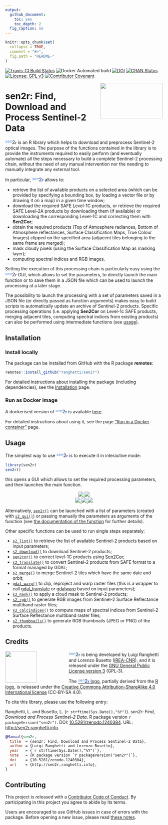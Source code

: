 ```yaml
---
output:
  github_document:
    toc: yes
    toc_depth: 2
  fig_caption: no
---
```


<!-- IMPORTANT: do NOT edit README.Rmd! Edit index.Rmd instead,       -->
<!-- and generate README.Rmd using inst/extdata/code/create_README.sh -->

```r
knitr::opts_chunk$set(
  collapse = TRUE,
  comment = "#>",
  fig.path = "README-"
)
```

[![Travis-CI Build Status](https://travis-ci.org/ranghetti/sen2r.svg?branch=master)](https://travis-ci.org/ranghetti/sen2r)
![Docker Automated build](https://img.shields.io/docker/automated/ranghetti/sen2r.svg)
[![DOI](https://zenodo.org/badge/DOI/10.5281/zenodo.1240384.svg)](https://doi.org/10.5281/zenodo.1240384)
[![CRAN Status](http://www.r-pkg.org/badges/version/sen2r)](https://cran.r-project.org/package=sen2r)
[![License: GPL v3](https://img.shields.io/badge/License-GPL%20v3-blue.svg)](http://www.gnu.org/licenses/gpl-3.0)
[![Contributor Covenant](https://img.shields.io/badge/Contributor%20Covenant-v1.4%20adopted-ff69b4.svg)](CONDUCT.md)

<img src="man/figures/sen2r_logo_200px.png" width="200" height="113" align="right" />

# sen2r: Find, Download and Process Sentinel-2 Data

<span style="color:#5793dd;vertical-align:top;font-size:90%;font-weight:normal;">sen</span><span style="color:#6a7077;vertical-align:baseline;font-size:115%;font-weight:bolder;">2</span><span style="color:#2f66d5;vertical-align:baseline;font-size:90%;font-weight:bold;">r</span>
is an R library which helps to download and preprocess Sentinel-2 optical images.
The purpose of the functions contained in the library is to provide the instruments
required to easily perform (and eventually automate) all the steps necessary
to build a complete Sentinel-2 processing chain, without the need of any manual
intervention nor the needing to manually integrate any external tool.

In particular,
<span style="color:#5793dd;vertical-align:top;font-size:90%;font-weight:normal;">sen</span><span style="color:#6a7077;vertical-align:baseline;font-size:115%;font-weight:bolder;">2</span><span style="color:#2f66d5;vertical-align:baseline;font-size:90%;font-weight:bold;">r</span>
allows to:

* retrieve the list of available products on a selected area
    (which can be provided by specifying a bounding box, by loading a vector file
    or by drawing it on a map) in a given time window;
* download the required SAFE Level-1C products, or
    retrieve the required SAFE Level-2A products by downloading them (if available)
    or downloading the corresponding Level-1C and correcting them with **Sen2Cor**;
* obtain the required products (Top of Atmosphere radiances, Bottom of Atmosphere
    reflectances, Surface Classification Maps, True Colour Images) clipped on the
    specified area (adjacent tiles belonging to the same frame are merged);
* mask cloudy pixels (using the Surface Classification Map as masking layer);
* computing spectral indices and RGB images.

Setting the execution of this processing chain is particularly easy using the
<span style="color:#5793dd;vertical-align:top;font-size:90%;font-weight:normal;">sen</span><span style="color:#6a7077;vertical-align:baseline;font-size:115%;font-weight:bolder;">2</span><span style="color:#2f66d5;vertical-align:baseline;font-size:90%;font-weight:bold;">r</span>
GUI, which allows to set the parameters, to directly launch the main function
or to save them in a JSON file which can be used to launch the processing at a later stage.

The possibility to launch the processing with a set of parameters saved in a JSON file
(or directly passed as function arguments) makes easy to build scripts to
automatically update an archive of Sentinel-2 products.
Specific processing operations (i.e. applying **Sen2Cor** on Level-1c SAFE products,
merging adjacent tiles, computing spectral indices from existing products)
can also be performed using intermediate functions (see [usage](#usage)).


## Installation

### Install locally

The package can be installed from GitHub with the R package **remotes**:
```r
remotes::install_github("ranghetti/sen2r")
```

For detailed instructions about installing the package (including dependencies),
see the [Installation](articles/installation.md) page.

### Run as Docker image

A dockerised version of <span style="color:#5793dd;vertical-align:top;font-size:90%;font-weight:normal;">sen</span><span style="color:#6a7077;vertical-align:baseline;font-size:115%;font-weight:bolder;">2</span><span style="color:#2f66d5;vertical-align:baseline;font-size:90%;font-weight:bold;">r</span> is available [here](https://hub.docker.com/r/ranghetti/sen2r).

For detailed instructions about using it, see the page ["Run in a Docker container"](articles/docker.md) page.


## Usage

The simplest way to use
<span style="color:#5793dd;vertical-align:top;font-size:90%;font-weight:normal;">sen</span><span style="color:#6a7077;vertical-align:baseline;font-size:115%;font-weight:bolder;">2</span><span style="color:#2f66d5;vertical-align:baseline;font-size:90%;font-weight:bold;">r</span>
is to execute it in interactive mode:
```r
library(sen2r)
sen2r()
```
this opens a GUI which allows to set the required processing parameters,
and then launches the main function.

<p style="text-align:center;">
  <a href="https://raw.githubusercontent.com/ranghetti/sen2r/devel/man/figures/sen2r_gui_sheet1.png" target="_blank">
    <img src="man/figures/sen2r_gui_sheet1_small.png">
  </a>
  <a href="https://raw.githubusercontent.com/ranghetti/sen2r/devel/man/figures/sen2r_gui_sheet2.png" target="_blank">
    <img src="man/figures/sen2r_gui_sheet2_small.png">
  </a>
  <br/>
  <a href="https://raw.githubusercontent.com/ranghetti/sen2r/devel/man/figures/sen2r_gui_sheet3.png" target="_blank">
    <img src="man/figures/sen2r_gui_sheet3_small.png">
  </a>
  <a href="https://raw.githubusercontent.com/ranghetti/sen2r/devel/man/figures/sen2r_gui_sheet4.png" target="_blank">
    <img src="man/figures/sen2r_gui_sheet4_small.png">
  </a>
  <a href="https://raw.githubusercontent.com/ranghetti/sen2r/devel/man/figures/sen2r_gui_sheet5.png" target="_blank">
    <img src="man/figures/sen2r_gui_sheet5_small.png">
  </a>
</p>

Alternatively,
[`sen2r()`](reference/sen2r.md)
can be launched with a list of parameters (created with
[`s2_gui()`](reference/s2_gui.md))
or passing manually the parameters as arguments of the function
(see [the documentation of the function](reference/sen2r.md) for further details).

Other specific functions can be used to run single steps separately:

* [`s2_list()`](reference/s2_list.md)
    to retrieve the list of available Sentinel-2 products based on input parameters;
* [`s2_download()`](reference/s2_download.md)
    to download Sentinel-2 products;
* [`sen2cor()`](reference/sen2cor.html)
    to correct level-1C products using [Sen2Cor](http://step.esa.int/main/third-party-plugins-2/sen2cor);
* [`s2_translate()`](reference/s2_translate.md)
    to convert Sentinel-2 products from SAFE format to a format managed by GDAL;
* [`s2_merge()`](reference/s2_merge.md)
    to merge Sentinel-2 tiles which have the same date and orbit;
* [`gdal_warp()`](reference/gdal_warp.md)
    to clip, reproject and warp raster files (this is a wrapper to call
    [gdal_translate](http://www.gdal.org/gdal_translate.html) or
    [gdalwarp](http://www.gdal.org/gdalwarp.html) based on input parameters);
* [`s2_mask()`](reference/s2_mask.md)
    to apply a cloud mask to Sentinel-2 products;
* [`s2_rgb()`](reference/s2_rgb.md)
    to generate RGB images from Sentinel-2 Surface Reflectance multiband raster files;
* [`s2_calcindices()`](reference/s2_calcindices.md)
    to compute maps of spectral indices from Sentinel-2 Surface Reflectance multiband raster files;
* [`s2_thumbnails()`](reference/s2_thumbnails.md)
    to generate RGB thumbnails (JPEG or PNG) of the products.

## Credits

<a href="http://www.irea.cnr.it" target="_blank"> <img src="man/figures/irea_logo_200px.png" height="100" align="left" style="padding-right: 100px;"/></a>
<span style="color:#5793dd;vertical-align:top;font-size:90%;font-weight:normal;">sen</span><span style="color:#6a7077;vertical-align:baseline;font-size:115%;font-weight:bolder;">2</span><span style="color:#2f66d5;vertical-align:baseline;font-size:90%;font-weight:bold;">r</span>
is being developed by Luigi Ranghetti and Lorenzo Busetto
([IREA-CNR](http://www.irea.cnr.it)),
and it is released under the [GNU General Public License version 3](https://www.gnu.org/licenses/gpl-3.0.html) (GPL‑3).

The [<span style="color:#5793dd;vertical-align:top;font-size:90%;font-weight:normal;">sen</span><span style="color:#6a7077;vertical-align:baseline;font-size:115%;font-weight:bolder;">2</span><span style="color:#2f66d5;vertical-align:baseline;font-size:90%;font-weight:bold;">r</span> logo](https://raw.githubusercontent.com/ranghetti/sen2r/devel/man/figures/sen2r_logo_200px.png),
partially derived from the [R logo](https://www.r-project.org/logo),
is released under the [Creative Commons Attribution-ShareAlike 4.0 International license](https://creativecommons.org/licenses/by-sa/4.0) (CC-BY-SA 4.0).

To cite this library, please use the following entry:

Ranghetti, L.\ and Busetto, L.\ (`r strftime(Sys.Date(),"%Y")`). *sen2r: Find, Download and Process Sentinel-2 Data*. R package version `r packageVersion("sen2r")`. DOI: [10.5281/zenodo.1240384](https://dx.doi.org/10.5281/zenodo.1240384). URL: [http://sen2r.ranghetti.info](http://sen2r.ranghetti.info).

```bibtex
@Manual{sen2r,
  title  = {sen2r: Find, Download and Process Sentinel-2 Data},
  author = {Luigi Ranghetti and Lorenzo Busetto},
  year   = {`r strftime(Sys.Date(),"%Y")`},
  note   = {R package version `r packageVersion("sen2r")`},
  doi    = {10.5281/zenodo.1240384},
  url    = {http://sen2r.ranghetti.info},
}
```

## Contributing

This project is released with a [Contributor Code of Conduct](CONDUCT.md).
By participating in this project you agree to abide by its terms.

Users are encouraged to use GitHub issues in case of errors with the package.
Before opening a new issue, please read
 <a href="https://github.com/ranghetti/sen2r/issues/186" target="_blank">these notes</a>.

